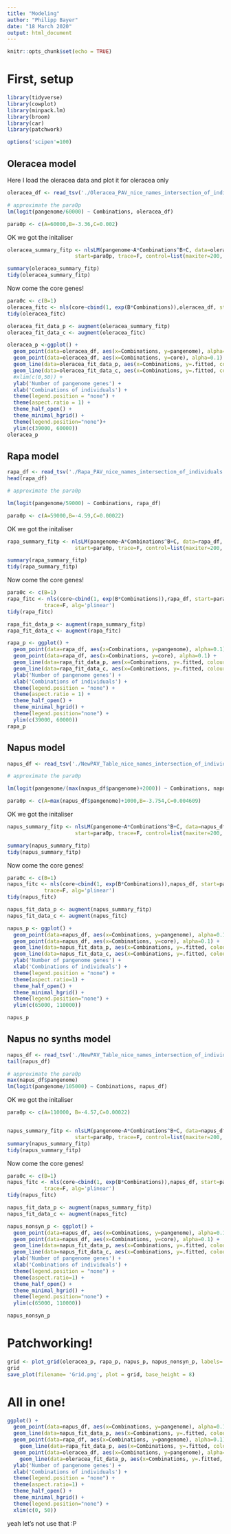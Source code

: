---
title: "Modeling"
author: "Philipp Bayer"
date: "18 March 2020"
output: html_document
---

```{r setup, include=FALSE}
knitr::opts_chunk$set(echo = TRUE)
```
# First, setup

```{r}
library(tidyverse)
library(cowplot)
library(minpack.lm)
library(broom)
library(car)
library(patchwork)

options('scipen'=100)
```


## Oleracea model

Here I load the oleracea data and plot it for oleracea only
```{r oleracea_model}
oleracea_df <- read_tsv('./Oleracea_PAV_nice_names_intersection_of_individuals.filtered.onlyInds.86Permuts.txt')

# approximate the para0p
lm(logit(pangenome/60000) ~ Combinations, oleracea_df)

para0p <- c(A=60000,B=-3.36,C=0.002)
```
OK we got the initaliser

```{r oleracea_training}
oleracea_summary_fitp <- nlsLM(pangenome~A*Combinations^B+C, data=oleracea_df, 
                      start=para0p, trace=F, control=list(maxiter=200, maxfev=1500))

summary(oleracea_summary_fitp)
tidy(oleracea_summary_fitp)
```
Now come the core genes!

```{r oleracea_core}
para0c <- c(B=1)
oleracea_fitc <- nls(core~cbind(1, exp(B*Combinations)),oleracea_df, start=para0c,             trace=F, alg='plinear')
tidy(oleracea_fitc)
```

```{r oleracea_plt}
oleracea_fit_data_p <- augment(oleracea_summary_fitp)
oleracea_fit_data_c <- augment(oleracea_fitc)

oleracea_p <-ggplot() + 
  geom_point(data=oleracea_df, aes(x=Combinations, y=pangenome), alpha=0.1) + 
  geom_point(data=oleracea_df, aes(x=Combinations, y=core), alpha=0.1) + 
  geom_line(data=oleracea_fit_data_p, aes(x=Combinations, y=.fitted, colour='red')) + 
  geom_line(data=oleracea_fit_data_c, aes(x=Combinations, y=.fitted, colour='red')) + 
  #xlim(c(0,50)) +
  ylab('Number of pangenome genes') +
  xlab('Combinations of individuals') +
  theme(legend.position = "none") +
  theme(aspect.ratio = 1) +
  theme_half_open() +
  theme_minimal_hgrid() +
  theme(legend.position="none")+
  ylim(c(39000, 60000))
oleracea_p
```

## Rapa model

```{r rapa_model}
rapa_df <- read_tsv('./Rapa_PAV_nice_names_intersection_of_individuals.filtered.onlyInds.71Permuts.txt')
head(rapa_df)

# approximate the para0p

lm(logit(pangenome/59000) ~ Combinations, rapa_df)

para0p <- c(A=59000,B=-4.59,C=0.00022)
```
OK we got the initaliser

```{r rapa_training}
rapa_summary_fitp <- nlsLM(pangenome~A*Combinations^B+C, data=rapa_df, 
                      start=para0p, trace=F, control=list(maxiter=200, maxfev=1500))

summary(rapa_summary_fitp)
tidy(rapa_summary_fitp)
```
Now come the core genes!

```{r rapa_core}

para0c <- c(B=1)
rapa_fitc <- nls(core~cbind(1, exp(B*Combinations)),rapa_df, start=para0c, 
            trace=F, alg='plinear')
tidy(rapa_fitc)
```

```{r rapa_plot}
rapa_fit_data_p <- augment(rapa_summary_fitp)
rapa_fit_data_c <- augment(rapa_fitc)

rapa_p <- ggplot() + 
  geom_point(data=rapa_df, aes(x=Combinations, y=pangenome), alpha=0.1) +
  geom_point(data=rapa_df, aes(x=Combinations, y=core), alpha=0.1) +
  geom_line(data=rapa_fit_data_p, aes(x=Combinations, y=.fitted, colour='red')) +
  geom_line(data=rapa_fit_data_c, aes(x=Combinations, y=.fitted, colour='red')) +
  ylab('Number of pangenome genes') +
  xlab('Combinations of individuals') +
  theme(legend.position = "none") +
  theme(aspect.ratio = 1) +
  theme_half_open() +
  theme_minimal_hgrid() +
  theme(legend.position="none") +
  ylim(c(39000, 60000))
rapa_p
```



## Napus model

```{r napus_model}
napus_df <- read_tsv('./NewPAV_Table_nice_names_intersection_of_individuals.filtered.onlyInds.72Permuts.txt')

# approximate the para0p

lm(logit(pangenome/(max(napus_df$pangenome)+2000)) ~ Combinations, napus_df)

para0p <- c(A=max(napus_df$pangenome)+1000,B=-3.754,C=0.004609)

```
OK we got the initaliser

```{r napus_training}
napus_summary_fitp <- nlsLM(pangenome~A*Combinations^B+C, data=napus_df, 
                      start=para0p, trace=F, control=list(maxiter=200, maxfev=1500))

summary(napus_summary_fitp)
tidy(napus_summary_fitp)
```

Now come the core genes!

```{r napus_core}

para0c <- c(B=1)
napus_fitc <- nls(core~cbind(1, exp(B*Combinations)),napus_df, start=para0c, 
            trace=F, alg='plinear')
tidy(napus_fitc)

```


```{r napus_plot}
napus_fit_data_p <- augment(napus_summary_fitp)
napus_fit_data_c <- augment(napus_fitc)

napus_p <- ggplot() + 
  geom_point(data=napus_df, aes(x=Combinations, y=pangenome), alpha=0.1) + 
  geom_point(data=napus_df, aes(x=Combinations, y=core), alpha=0.1) + 
  geom_line(data=napus_fit_data_p, aes(x=Combinations, y=.fitted, colour='red')) +
  geom_line(data=napus_fit_data_c, aes(x=Combinations, y=.fitted, colour='red')) +
  ylab('Number of pangenome genes') +
  xlab('Combinations of individuals') +
  theme(legend.position = "none") +
  theme(aspect.ratio=1) +
  theme_half_open() +
  theme_minimal_hgrid() +
  theme(legend.position="none") +
  ylim(c(65000, 110000))

napus_p
```


## Napus no synths model

```{r}
napus_df <- read_tsv('./NewPAV_Table_nice_names_intersection_of_individuals.filtered.onlyInds.NoSynths.54Inds.txt')
tail(napus_df)

# approximate the para0p
max(napus_df$pangenome)
lm(logit(pangenome/105000) ~ Combinations, napus_df)

```
OK we got the initaliser

```{r }
para0p <- c(A=110000, B=-4.57,C=0.00022)


napus_summary_fitp <- nlsLM(pangenome~A*Combinations^B+C, data=napus_df, 
                      start=para0p, trace=F, control=list(maxiter=200, maxfev=1500))
summary(napus_summary_fitp)
tidy(napus_summary_fitp)
```

Now come the core genes!

```{r }
para0c <- c(B=1)
napus_fitc <- nls(core~cbind(1, exp(B*Combinations)),napus_df, start=para0c, 
            trace=F, alg='plinear')
tidy(napus_fitc)

```


```{r }
napus_fit_data_p <- augment(napus_summary_fitp)
napus_fit_data_c <- augment(napus_fitc)

napus_nonsyn_p <- ggplot() + 
  geom_point(data=napus_df, aes(x=Combinations, y=pangenome), alpha=0.1) + 
  geom_point(data=napus_df, aes(x=Combinations, y=core), alpha=0.1) + 
  geom_line(data=napus_fit_data_p, aes(x=Combinations, y=.fitted, colour='red')) +
  geom_line(data=napus_fit_data_c, aes(x=Combinations, y=.fitted, colour='red')) +
  ylab('Number of pangenome genes') +
  xlab('Combinations of individuals') +
  theme(legend.position = "none") +
  theme(aspect.ratio=1) +
  theme_half_open() +
  theme_minimal_hgrid() +
  theme(legend.position="none") +
  ylim(c(65000, 110000))

napus_nonsyn_p
```


# Patchworking!

```{r patches}
grid <- plot_grid(oleracea_p, rapa_p, napus_p, napus_nonsyn_p, labels='AUTO')
grid
save_plot(filename= 'Grid.png', plot = grid, base_height = 8)
```

# All in one!

```{r all_in_one}
ggplot() + 
  geom_point(data=napus_df, aes(x=Combinations, y=pangenome), alpha=0.1) + 
  geom_line(data=napus_fit_data_p, aes(x=Combinations, y=.fitted, colour='red')) +
  geom_point(data=rapa_df, aes(x=Combinations, y=pangenome), alpha=0.1) +
    geom_line(data=rapa_fit_data_p, aes(x=Combinations, y=.fitted, colour='red')) +
  geom_point(data=oleracea_df, aes(x=Combinations, y=pangenome), alpha=0.1) +
    geom_line(data=oleracea_fit_data_p, aes(x=Combinations, y=.fitted, colour='red')) +
  ylab('Number of pangenome genes') +
  xlab('Combinations of individuals') +
  theme(legend.position = "none") +
  theme(aspect.ratio=1) +
  theme_half_open() +
  theme_minimal_hgrid() +
  theme(legend.position="none") +
  xlim(c(0, 50))

```

yeah let's not use that :P



